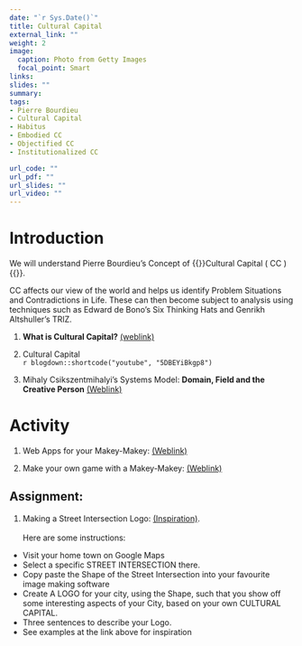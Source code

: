 ```yaml
---
date: "`r Sys.Date()`"
title: Cultural Capital
external_link: ""
weight: 2
image: 
  caption: Photo from Getty Images
  focal_point: Smart
links:
slides: ""
summary: 
tags:
- Pierre Bourdieu
- Cultural Capital
- Habitus
- Embodied CC
- Objectified CC
- Institutionalized CC

url_code: ""
url_pdf: ""
url_slides: ""
url_video: ""
---
```


# Introduction

We will understand Pierre Bourdieu's Concept of {{<hl>}}Cultural Capital ( CC ){{</hl>}}. 

CC affects our view of the world and helps us identify Problem Situations and Contradictions in Life. These can then become subject to analysis using techniques such as Edward de Bono's Six Thinking Hats and Genrikh Altshuller's TRIZ.

1. **What is Cultural Capital?** [(weblink)](https://culturallearningalliance.org.uk/what-is-cultural-capital)
<br>

2. Cultural Capital <br>
`r blogdown::shortcode("youtube", "5DBEYiBkgp8")`

3. Mihaly Csikszentmihalyi's Systems Model: **Domain, Field and the Creative Person**
[(Weblink)](https://medium.com/call4/domain-8a22b6b486f4)

# Activity

1. Web Apps for your Makey-Makey:  [(Weblink)](https://makeymakey.com/blogs/how-to-instructions/apps-for-plug-and-play)

1. Make your own game with a Makey-Makey: [(Weblink)](https://www.instructables.com/Using-Scratch-and-Makey-Makey-to-make-your-own-gam/)


## Assignment:

1. Making a Street Intersection Logo: [(Inspiration)](https://www.cartogrammar.com/blog/maps-make-the-best-logos/). <br> <br>
Here are some instructions:
 - Visit your home town on Google Maps
 - Select a specific STREET INTERSECTION there.
 - Copy paste the Shape of the Street Intersection into your favourite image making software
 - Create A LOGO for your city, using the Shape, such that you show off some interesting aspects of your City, based on your own CULTURAL CAPITAL.
 - Three sentences to describe your Logo.
 - See examples at the link above for inspiration
